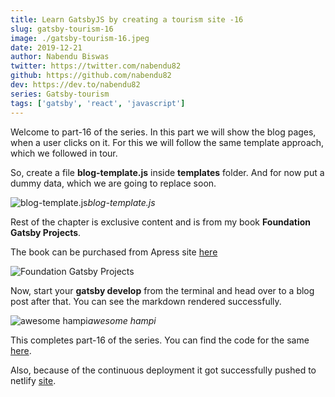 ```yaml
---
title: Learn GatsbyJS by creating a tourism site -16
slug: gatsby-tourism-16
image: ./gatsby-tourism-16.jpeg
date: 2019-12-21
author: Nabendu Biswas
twitter: https://twitter.com/nabendu82
github: https://github.com/nabendu82
dev: https://dev.to/nabendu82
series: Gatsby-tourism
tags: ['gatsby', 'react', 'javascript']
---
```


Welcome to part-16 of the series. In this part we will show the blog pages, when a user clicks on it. For this we will follow the same template approach, which we followed in tour.

So, create a file **blog-template.js** inside **templates** folder. And for now put a dummy data, which we are going to replace soon.

![blog-template.js](https://ik.imagekit.io/thewebdev/GatsbyTourism/16/1_pN3uUVmMI.png)*blog-template.js*

Rest of the chapter is exclusive content and is from my book **Foundation Gatsby Projects**.

The book can be purchased from Apress site <a href="https://www.apress.com/in/book/9781484265574" target="_blank" rel="noopener noreferrer">here</a>




<div className={styles.image__small}>

![Foundation Gatsby Projects](https://res.cloudinary.com/dxkxvfo2o/image/upload/v1609570264/Foundation_Gatsby_zilffx.jpg)

</div>

Now, start your **gatsby develop** from the terminal and head over to a blog post after that. You can see the markdown rendered successfully.

![awesome hampi](https://ik.imagekit.io/thewebdev/GatsbyTourism/16/15_-QJDnjiJp.png)*awesome hampi*

This completes part-16 of the series. You can find the code for the same [here](https://github.com/nabendu82/gatsbyTourism).

Also, because of the continuous deployment it got successfully pushed to netlify [site](https://amazinghampi.netlify.com/).
